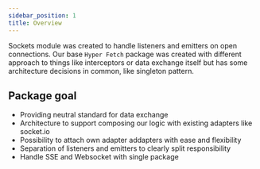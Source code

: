 ```yaml
---
sidebar_position: 1
title: Overview
---
```


Sockets module was created to handle listeners and emitters on open connections. Our base `Hyper Fetch` package was
created with different approach to things like interceptors or data exchange itself but has some architecture decisions
in common, like singleton pattern.

## Package goal

- Providing neutral standard for data exchange
- Architecture to support composing our logic with existing adapters like socket.io
- Possibility to attach own adapter addapters with ease and flexibility
- Separation of listeners and emitters to clearly split responsibility
- Handle SSE and Websocket with single package
